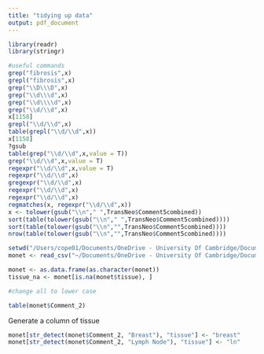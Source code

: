 ```yaml
---
title: "tidying up data"
output: pdf_document
---
```



```r
library(readr)
library(stringr)
```


```r
#useful commands
grep("fibrosis",x)
grepl("fibrosis",x)
grep("\\D\\\D",x)
grep("\\d\\\d",x)
grep("\\d\\\\d",x)
grep("\\d/\\d",x)
x[1158]
grepl("\\d/\\d",x)
table(grepl("\\d/\\d",x))
x[1158]
?gsub
table(grep("\\d/\\d",x,value = T))
grep("\\d/\\d",x,value = T)
regexpr("\\d/\\d",x,value = T)
regexpr("\\d/\\d",x)
gregexpr("\\d/\\d",x)
regexpr("\\d/\\d",x)
regexpr("\\d/\\d",x)
regmatches(x, regexpr("\\d/\\d",x))
x <- tolower(gsub("\\n"," ",TransNeo$Comment5combined))
sort(table(tolower(gsub("\\n"," ",TransNeo$Comment5combined))))
sort(table(tolower(gsub("\\n","",TransNeo$Comment5combined))))
nrow(table(tolower(gsub("\\n","",TransNeo$Comment5combined))))
```



```r
setwd("/Users/cope01/Documents/OneDrive - University Of Cambridge/Documents/PhD/Nanostring/R scripts")
monet <- read_csv("~/Documents/OneDrive - University Of Cambridge/Documents/PhD/Neoadjuvant/rscripts/Monet.csv")

monet <- as.data.frame(as.character(monet))
tissue_na <- monet[is.na(monet$tissue), ]

#change all to lower case


```



```r
table(monet$Comment_2)

```

Generate a column of tissue

```r
monet[str_detect(monet$Comment_2, "Breast"), "tissue"] <- "breast"
monet[str_detect(monet$Comment_2, "Lymph Node"), "tissue"] <- "ln"


```

